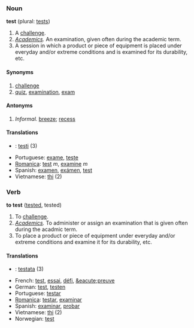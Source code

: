 === Noun ===
'''test''' (plural: [[tests]])

#A [[Challenge#Noun|challenge]].
#''[[Academics]].'' An examination, given often during the academic term.
#A session in which a product or piece of equipment is placed under everyday and/or extreme conditions and is examined for its durability, etc.

==== Synonyms ====
#[[challenge]]
#[[quiz]], [[examination]], [[exam]]

==== Antonyms ====
#''Informal.'' [[breeze]]; [[recess]]

==== Translations ====
*{{msg:fi}}: [[testi]] (3)
*Portuguese: [[exame]], [[teste]]
*[[Romanica]]: [[test]] ''m'', [[examine]] ''m''
*Spanish: [[examen]], [[exámen]], [[test]]
*Vietnamese: [[thi]] (2)

=== Verb ===
'''to test''' ([[tested]], tested)

#To [[Challenge#Verb|challenge]].
#''[[Academics]].'' To administer or assign an examination that is given often during the acadmic term.
#To place a product or piece of equipment under everyday and/or extreme conditions and examine it for its durability, etc.

==== Translations ====
*{{msg:fi}}: [[testata]] (3)
*French: [[test]], [[essai]], [[défi]], [[&eacute;preuve]]
*German: [[test]], [[testen]]
*Portuguese: [[testar]]
*[[Romanica]]: [[testar]], [[examinar]]
*Spanish: [[examinar]], [[probar]]
*Vietnamese: [[thi]] (2)
*Norwegian: [[test]]